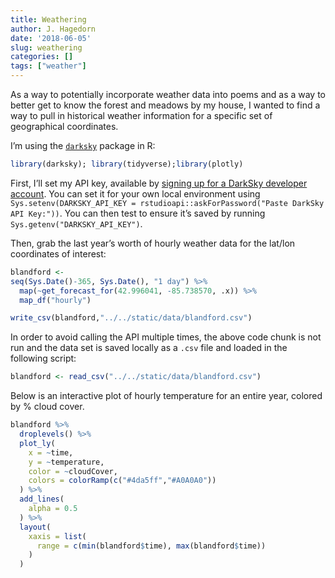 ```yaml
---
title: Weathering
author: J. Hagedorn
date: '2018-06-05'
slug: weathering
categories: []
tags: ["weather"]
---
```


As a way to potentially incorporate weather data into poems and as a way to better get to know the forest and meadows by my house, I wanted to find a way to pull in historical weather information for a specific set of geographical coordinates.

I'm using the [`darksky`](https://github.com/hrbrmstr/darksky) package in R:

```r
library(darksky); library(tidyverse);library(plotly)
```

First, I'll set my API key, available by [signing up for a DarkSky developer account](https://darksky.net/dev/register). You can set it for your own local environment using `Sys.setenv(DARKSKY_API_KEY = rstudioapi::askForPassword("Paste DarkSky API Key:"))`.  You can then test to ensure it's saved by running `Sys.getenv("DARKSKY_API_KEY")`.

Then, grab the last year's worth of hourly weather data for the lat/lon coordinates of interest:

```r
blandford <-
seq(Sys.Date()-365, Sys.Date(), "1 day") %>% 
  map(~get_forecast_for(42.996041, -85.738570, .x)) %>% 
  map_df("hourly") 

write_csv(blandford,"../../static/data/blandford.csv")
```

In order to avoid calling the API multiple times, the above code chunk is not run and the data set is saved locally as a `.csv` file and loaded in the following script:

```r
blandford <- read_csv("../../static/data/blandford.csv")
```

Below is an interactive plot of hourly temperature for an entire year, colored by % cloud cover.

```r
blandford %>%
  droplevels() %>%
  plot_ly(
    x = ~time,
    y = ~temperature,
    color = ~cloudCover,
    colors = colorRamp(c("#4da5ff","#A0A0A0"))
  ) %>%
  add_lines(
    alpha = 0.5
  ) %>%
  layout(
    xaxis = list(
      range = c(min(blandford$time), max(blandford$time))
    )
  )
```

